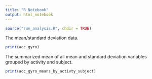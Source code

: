 ```yaml
---
title: "R Notebook"
output: html_notebook
---
```


```r
source("run_analysis.R", chdir = TRUE)
```

The mean/standard deviation data.

```r
print(acc_gyro)
```


The summarized mean of all mean and standard deviation variables grouped by activity and subject.

```r
print(acc_gyro_means_by_activty_subject)
```

